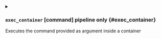 

<details className="config-field -function" data-expandable="true">
<summary>

### `exec_container` <span className="config-field-type">[command]</span> <span className="config-field-enum"></span> <span className="config-field-default -return"></span> <span className="config-field-required" data-required="true">pipeline only</span>  {#exec_container}

Executes the command provided as argument inside a container

</summary>

<PartialImageselector />
<PartialLabelselector />
<PartialContainer />
<PartialNamespace />
<PartialDisablewait />
<PartialTimeout />


</details>
